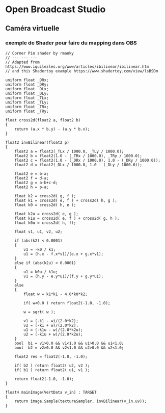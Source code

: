 # Open Broadcast Studio {#obs} 

## Caméra virtuelle

### exemple de Shader pour faire du mapping dans OBS 

```
// Corner Pin shader by rmanky
// --- --- ---
// Adapted from https://www.iquilezles.org/www/articles/ibilinear/ibilinear.htm
// and this Shadertoy example https://www.shadertoy.com/view/lsBSDm

uniform float _DRx;
uniform float _DRy;
uniform float _DLx;
uniform float _DLy;
uniform float _TLx;
uniform float _TLy;
uniform float _TRx;
uniform float _TRy;

float cross2d(float2 a, float2 b)
{
	return (a.x * b.y) - (a.y * b.x);
}

float2 invBilinear(float2 p)
{
    float2 a = float2(_TLx / 1000.0, _TLy / 1000.0);
    float2 b = float2(1.0 - (_TRx / 1000.0), _TRy / 1000.0);
    float2 c = float2(1.0 - (_DRx / 1000.0), 1.0 - (_DRy / 1000.0));
    float2 d = float2(_DLx / 1000.0, 1.0 - (_DLy / 1000.0));

    float2 e = b-a;
    float2 f = d-a;
    float2 g = a-b+c-d;
    float2 h = p-a;

    float k2 = cross2d( g, f );
    float k1 = cross2d( e, f ) + cross2d( h, g );
    float k0 = cross2d( h, e );

    float k2u = cross2d( e, g );
    float k1u = cross2d( e, f ) + cross2d( g, h );
    float k0u = cross2d( h, f);    

    float v1, u1, v2, u2;

    if (abs(k2) < 0.0001) 
    {
        v1 = -k0 / k1;
        u1 = (h.x - f.x*v1)/(e.x + g.x*v1);
    } 
    else if (abs(k2u) < 0.0001) 
    {
        u1 = k0u / k1u;
        v1 = (h.y - e.y*u1)/(f.y + g.y*u1);
    } 
    else 
    {
        float w = k1*k1 - 4.0*k0*k2;

        if( w<0.0 ) return float2(-1.0, -1.0);

        w = sqrt( w );

        v1 = (-k1 - w)/(2.0*k2);
        v2 = (-k1 + w)/(2.0*k2);
        u1 = (-k1u - w)/(2.0*k2u);
        u2 = (-k1u + w)/(2.0*k2u);
    }
    bool  b1 = v1>0.0 && v1<1.0 && u1>0.0 && u1<1.0;
    bool  b2 = v2>0.0 && v2<1.0 && u2>0.0 && u2<1.0;

    float2 res = float2(-1.0, -1.0);

    if( b2 ) return float2( u2, v2 );
    if( b1 ) return float2( u1, v1 );

    return float2(-1.0, -1.0);
}

float4 mainImage(VertData v_in) : TARGET
{
    return image.Sample(textureSampler, invBilinear(v_in.uv));
}
```